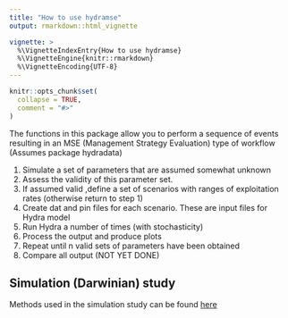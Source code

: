 ```yaml
---
title: "How to use hydramse"
output: rmarkdown::html_vignette

vignette: >
  %\VignetteIndexEntry{How to use hydramse}
  %\VignetteEngine{knitr::rmarkdown}
  %\VignetteEncoding{UTF-8}
---
```


```r
knitr::opts_chunk$set(
  collapse = TRUE,
  comment = "#>"
)
```


The functions in this package allow you to perform a sequence of events resulting in an MSE (Management Strategy Evaluation) type of workflow (Assumes package hydradata)

1. Simulate a set of parameters that are assumed somewhat unknown
1. Assess the validity of this parameter set.
1. If assumed valid ,define a set of scenarios with ranges of exploitation rates (otherwise return to step 1)
1. Create dat and pin files for each scenario. These are input files for Hydra model
1. Run Hydra a number of times (with stochasticity)
1. Process the output and produce plots
1. Repeat until n valid sets of parameters have been obtained
1. Compare all output (NOT YET DONE)

## Simulation (Darwinian) study

Methods used in the simulation study can be found [here](simulation_documentation.html)


